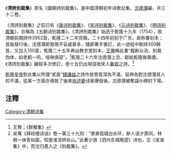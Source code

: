 《'''清詩別裁集'''》原名《國朝詩別裁集》，是中国清朝初年诗歌总集。[[沈德潛|沈德潛]]編，共三十二卷。

《清詩別裁集》之前已有《[[唐诗别裁集|唐诗别裁集]]》、《[[宋诗别裁集|宋诗别裁集]]》、《[[元诗别裁集|元诗别裁集]]》、《[[明诗别裁集|明诗别裁集]]》，合稱為《五朝诗别裁集》。《清詩別裁集》始选于乾隆十九年（1754），收清朝前期詩作3952首，乾隆二十二年完稿，二十四年初刻于广东，故称番刻本；首版發行後，沈德潛即發現不妥處甚多，隨即著手重訂，此一過程中刪詩300餘首，又加入150首，乾隆二十五年再出教忠堂刻本。[[王豫|王豫]]稱此書“截断众流，别裁伪体，如老鹤一鸣，喧啾俱寂”。<ref>王豫；《群雅集》</ref>乾隆二十六年沈德潛上京，獻給乾隆做壽禮。《清詩別裁集》雖經多次修訂，卷十五仍出現误收宋人[[秦观|秦观]]之詩。<ref>吴骞《拜经楼诗话》卷一第三十九则：“渺渺孤城白水环，舻人语夕霏间。林梢一抹青如画，知是淮流转处山。”此秦少游《泗州东城晚望》诗也，见《淮海集》中，而沈归愚入之《别裁集》。</ref>

[[乾隆皇帝|乾隆皇帝]]對此集以所謂“貳臣”[[錢謙益|錢謙益]]之詩作居卷首深為不滿，延伸為對沈德潛其人的不滿，從某一方面亦導致了後來[[徐述夔|徐述夔]]诗案爆發後，沈德潛被奪諡仆碑的下場。

==注釋==
{{reflist|2}}

[[Category:清朝诗集|Category:清朝诗集]]